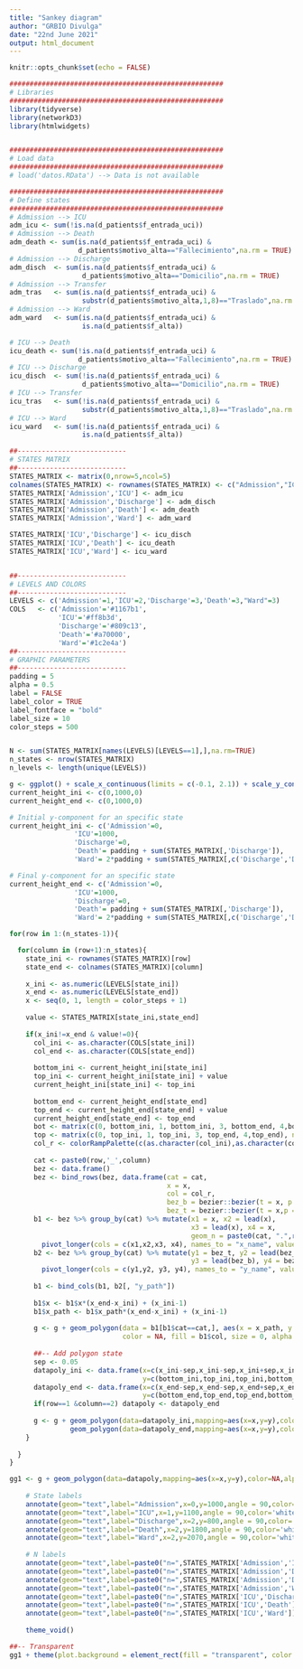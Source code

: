 ---
title: "Sankey diagram"
author: "GRBIO Divulga"
date: "22nd June 2021"
output: html_document
---

```{r, include=FALSE}
knitr::opts_chunk$set(echo = FALSE)

#####################################################
# Libraries
#####################################################
library(tidyverse)
library(networkD3)    
library(htmlwidgets)


#####################################################
# Load data
#####################################################
# load('datos.RData') --> Data is not available
```


```{r message=FALSE, fig.width=5.6, fig.height=7}
#####################################################
# Define states
#####################################################
# Admission --> ICU
adm_icu <- sum(!is.na(d_patients$f_entrada_uci))
# Admission --> Death
adm_death <- sum(is.na(d_patients$f_entrada_uci) &
                 d_patients$motivo_alta=="Fallecimiento",na.rm = TRUE)
# Admission --> Discharge
adm_disch  <- sum(is.na(d_patients$f_entrada_uci) &
                  d_patients$motivo_alta=="Domicilio",na.rm = TRUE)
# Admission --> Transfer
adm_tras   <- sum(is.na(d_patients$f_entrada_uci) &
                  substr(d_patients$motivo_alta,1,8)=="Traslado",na.rm = TRUE)
# Admission --> Ward
adm_ward   <- sum(is.na(d_patients$f_entrada_uci) &
                  is.na(d_patients$f_alta))

# ICU --> Death
icu_death <- sum(!is.na(d_patients$f_entrada_uci) &
                 d_patients$motivo_alta=="Fallecimiento",na.rm = TRUE)
# ICU --> Discharge
icu_disch  <- sum(!is.na(d_patients$f_entrada_uci) &
                  d_patients$motivo_alta=="Domicilio",na.rm = TRUE)
# ICU --> Transfer
icu_tras   <- sum(!is.na(d_patients$f_entrada_uci) &
                  substr(d_patients$motivo_alta,1,8)=="Traslado",na.rm = TRUE)
# ICU --> Ward
icu_ward   <- sum(!is.na(d_patients$f_entrada_uci) &
                  is.na(d_patients$f_alta))

##---------------------------
# STATES MATRIX
##---------------------------
STATES_MATRIX <- matrix(0,nrow=5,ncol=5)
colnames(STATES_MATRIX) <- rownames(STATES_MATRIX) <- c("Admission","ICU","Discharge","Death","Ward")
STATES_MATRIX['Admission','ICU'] <- adm_icu
STATES_MATRIX['Admission','Discharge'] <- adm_disch
STATES_MATRIX['Admission','Death'] <- adm_death
STATES_MATRIX['Admission','Ward'] <- adm_ward

STATES_MATRIX['ICU','Discharge'] <- icu_disch
STATES_MATRIX['ICU','Death'] <- icu_death
STATES_MATRIX['ICU','Ward'] <- icu_ward


##---------------------------
# LEVELS AND COLORS
##---------------------------
LEVELS <- c('Admission'=1,'ICU'=2,'Discharge'=3,'Death'=3,"Ward"=3)
COLS   <- c('Admission'='#1167b1',
            'ICU'='#ff8b3d',
            'Discharge'='#809c13',
            'Death'='#a70000',
            'Ward'='#1c2e4a')
##---------------------------
# GRAPHIC PARAMETERS
##---------------------------
padding = 5
alpha = 0.5
label = FALSE
label_color = TRUE
label_fontface = "bold"
label_size = 10
color_steps = 500


N <- sum(STATES_MATRIX[names(LEVELS)[LEVELS==1],],na.rm=TRUE)
n_states <- nrow(STATES_MATRIX)
n_levels <- length(unique(LEVELS))

g <- ggplot() + scale_x_continuous(limits = c(-0.1, 2.1)) + scale_y_continuous(limits = c(-50, 2200)) 
current_height_ini <- c(0,1000,0)
current_height_end <- c(0,1000,0)

# Initial y-component for an specific state 
current_height_ini <- c('Admission'=0,
                'ICU'=1000,
                'Discharge'=0,
                'Death'= padding + sum(STATES_MATRIX[,'Discharge']),
                'Ward'= 2*padding + sum(STATES_MATRIX[,c('Discharge','Death')]))

# Final y-component for an specific state
current_height_end <- c('Admission'=0,
                'ICU'=1000,
                'Discharge'=0,
                'Death'= padding + sum(STATES_MATRIX[,'Discharge']),
                'Ward'= 2*padding + sum(STATES_MATRIX[,c('Discharge','Death')]))

for(row in 1:(n_states-1)){

  for(column in (row+1):n_states){
    state_ini <- rownames(STATES_MATRIX)[row]
    state_end <- colnames(STATES_MATRIX)[column]
    
    x_ini <- as.numeric(LEVELS[state_ini])
    x_end <- as.numeric(LEVELS[state_end])
    x <- seq(0, 1, length = color_steps + 1)
    
    value <- STATES_MATRIX[state_ini,state_end]
    
    if(x_ini!=x_end & value!=0){
      col_ini <- as.character(COLS[state_ini])
      col_end <- as.character(COLS[state_end])
      
      bottom_ini <- current_height_ini[state_ini] 
      top_ini <- current_height_ini[state_ini] + value
      current_height_ini[state_ini] <- top_ini 
      
      bottom_end <- current_height_end[state_end]
      top_end <- current_height_end[state_end] + value
      current_height_end[state_end] <- top_end 
      bot <- matrix(c(0, bottom_ini, 1, bottom_ini, 3, bottom_end, 4,bottom_end), nrow = 4, ncol = 2, byrow = TRUE)
      top <- matrix(c(0, top_ini, 1, top_ini, 3, top_end, 4,top_end), nrow = 4, ncol = 2, byrow = TRUE)
      col_r <- colorRampPalette(c(as.character(col_ini),as.character(col_end)))(length(x))
      
      cat <- paste0(row,'_',column)
      bez <- data.frame()
      bez <- bind_rows(bez, data.frame(cat = cat, 
                                       x = x, 
                                       col = col_r, 
                                       bez_b = bezier::bezier(t = x, p = bot)[, 2], 
                                       bez_t = bezier::bezier(t = x,p = top)[, 2], stringsAsFactors = FALSE))
      b1 <- bez %>% group_by(cat) %>% mutate(x1 = x, x2 = lead(x), 
                                             x3 = lead(x), x4 = x, 
                                             geom_n = paste0(cat, ".",row_number())) %>% 
        pivot_longer(cols = c(x1,x2,x3, x4), names_to = "x_name", values_to = "x_path")
      b2 <- bez %>% group_by(cat) %>% mutate(y1 = bez_t, y2 = lead(bez_t), 
                                             y3 = lead(bez_b), y4 = bez_b) %>% 
        pivot_longer(cols = c(y1,y2, y3, y4), names_to = "y_name", values_to = "y_path")
      
      b1 <- bind_cols(b1, b2[, "y_path"])
      
      b1$x <- b1$x*(x_end-x_ini) + (x_ini-1)
      b1$x_path <- b1$x_path*(x_end-x_ini) + (x_ini-1)
      
      g <- g + geom_polygon(data = b1[b1$cat==cat,], aes(x = x_path, y = y_path, group = geom_n), 
                            color = NA, fill = b1$col, size = 0, alpha = alpha)
      
      ##-- Add polygon state
      sep <- 0.05
      datapoly_ini <- data.frame(x=c(x_ini-sep,x_ini-sep,x_ini+sep,x_ini+sep)-1,
                                 y=c(bottom_ini,top_ini,top_ini,bottom_ini))
      datapoly_end <- data.frame(x=c(x_end-sep,x_end-sep,x_end+sep,x_end+sep)-1,
                                 y=c(bottom_end,top_end,top_end,bottom_end))
      if(row==1 &column==2) datapoly <- datapoly_end
      
      g <- g + geom_polygon(data=datapoly_ini,mapping=aes(x=x,y=y),color=NA,alpha=1,fill=COLS[state_ini]) +
               geom_polygon(data=datapoly_end,mapping=aes(x=x,y=y),color=NA,alpha=1,fill=COLS[state_end])
    }
    
  }
}

gg1 <- g + geom_polygon(data=datapoly,mapping=aes(x=x,y=y),color=NA,alpha=1,fill=COLS['ICU']) +
    
    # State labels
    annotate(geom="text",label="Admission",x=0,y=1000,angle = 90,color='white', fontface='bold',size=3.5) +
    annotate(geom="text",label="ICU",x=1,y=1100,angle = 90,color='white', fontface='bold',size=3.5) +
    annotate(geom="text",label="Discharge",x=2,y=800,angle = 90,color='white', fontface='bold',size=3.5) +
    annotate(geom="text",label="Death",x=2,y=1800,angle = 90,color='white', fontface='bold',size=3.5) +
    annotate(geom="text",label="Ward",x=2,y=2070,angle = 90,color='white', fontface='bold',size=3.5) +
    
    # N labels
    annotate(geom="text",label=paste0("n=",STATES_MATRIX['Admission','ICU']),x=0.5,y=615,angle = 55,color='black', fontface='bold') +
    annotate(geom="text",label=paste0("n=",STATES_MATRIX['Admission','Discharge']),x=1,y=765,angle = -3,color='black', fontface='bold') +
    annotate(geom="text",label=paste0("n=",STATES_MATRIX['Admission','Death']),x=1,y=1840,angle = -5,color='black', fontface='bold') +
    annotate(geom="text",label=paste0("n=",STATES_MATRIX['Admission','Ward']),x=1,y=2080,angle = -5,color='black', fontface='bold') +
    annotate(geom="text",label=paste0("n=",STATES_MATRIX['ICU','Discharge']),x=1.5,y=1315,angle = 40,color='black', fontface='bold') +
    annotate(geom="text",label=paste0("n=",STATES_MATRIX['ICU','Death']),x=1.5,y=1525,angle = 50,color='black', fontface='bold') +  
    annotate(geom="text",label=paste0("n=",STATES_MATRIX['ICU','Ward']),x=1.49,y=1660,angle = 55,color='black', fontface='bold') +
    
    theme_void() 

##-- Transparent
gg1 + theme(plot.background = element_rect(fill = "transparent", color = NA))

```

